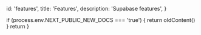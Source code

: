 
  id: 'features',
  title: 'Features',
  description: 'Supabase features',
}

  if (process.env.NEXT_PUBLIC_NEW_DOCS === 'true') {
    return oldContent()
  }
  return <Layout meta={meta} children={children} />
}

